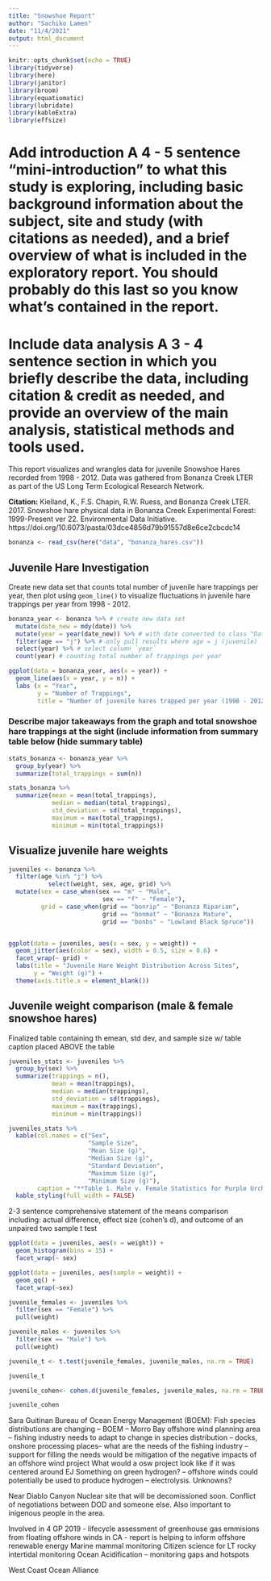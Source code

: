```yaml
---
title: "Snowshoe Report"
author: "Sachiko Lamen"
date: "11/4/2021"
output: html_document
---
```


```r
knitr::opts_chunk$set(echo = TRUE)
library(tidyverse)
library(here)
library(janitor)
library(broom)
library(equatiomatic)
library(lubridate)
library(kableExtra)
library(effsize)
```
# Add introduction A 4 - 5 sentence "mini-introduction" to what this study is exploring, including basic background information about the subject, site and study (with citations as needed), and a brief overview of what is included in the exploratory report. You should probably do this last so you know what’s contained in the report.

# Include data analysis A 3 - 4 sentence section in which you briefly describe the data, including citation & credit as needed, and provide an overview of the main analysis, statistical methods and tools used.

This report visualizes and wrangles data for juvenile Snowshoe Hares recorded from 1998 - 2012. Data was gathered from Bonanza Creek LTER as part of the US Long Term Ecological Research Network.

**Citation:** Kielland, K., F.S. Chapin, R.W. Ruess, and Bonanza Creek LTER. 2017. Snowshoe hare physical data in Bonanza Creek Experimental Forest: 1999-Present ver 22. Environmental Data Initiative. https://doi.org/10.6073/pasta/03dce4856d79b91557d8e6ce2cbcdc14

```r
bonanza <- read_csv(here("data", "bonanza_hares.csv"))
```

## Juvenile Hare Investigation
Create new data set that counts total number of juvenile hare trappings per year, then plot using `geom_line()` to visualize fluctuations in juvenile hare trappings per year from 1998 - 2012. 
```r
bonanza_year <- bonanza %>% # create new data set 
  mutate(date_new = mdy(date)) %>% 
  mutate(year = year(date_new)) %>% # with date converted to class "Date"
  filter(age == "j") %>% # only pull results where age = j (juvenile)
  select(year) %>% # select column `year`
  count(year) # counting total number of trappings per year

```

```r
ggplot(data = bonanza_year, aes(x = year)) +
  geom_line(aes(x = year, y = n)) +
  labs (x = "Year",
        y = "Number of Trappings",
        title = "Number of juvenile hares trapped per year (1998 - 2012)")
```
### Describe major takeaways from the graph and total snowshoe hare trappings at the sight (include information from summary table below (hide summary table)

```r
stats_bonanza <- bonanza_year %>%
  group_by(year) %>%
  summarize(total_trappings = sum(n))

stats_bonanza %>%
  summarize(mean = mean(total_trappings),
            median = median(total_trappings),
            std_deviation = sd(total_trappings),
            maximum = max(total_trappings),
            minimum = min(total_trappings))
```
## Visualize juvenile hare weights

```r
juveniles <- bonanza %>%
  filter(age %in% "j") %>%
           select(weight, sex, age, grid) %>%
  mutate(sex = case_when(sex == "m" ~ "Male",
                          sex == "f" ~ "Female"),
         grid = case_when(grid == "bonrip" ~ "Bonanza Riparian",
                          grid == "bonmat" ~ "Bonanza Mature",
                          grid == "bonbs" ~ "Lowland Black Spruce"))


ggplot(data = juveniles, aes(x = sex, y = weight)) +
  geom_jitter(aes(color = sex), width = 0.5, size = 0.6) +
  facet_wrap(~ grid) +
  labs(title = "Juvenile Hare Weight Distribution Across Sites",
       y = "Weight (g)") +
  theme(axis.title.x = element_blank())
```


## Juvenile weight comparison (male & female snowshoe hares)
Finalized table containing th emean, std dev, and sample size w/ table caption placed ABOVE the table 
```r

juveniles_stats <- juveniles %>%
  group_by(sex) %>%
  summarize(trappings = n(),
            mean = mean(trappings),
            median = median(trappings),
            std_deviation = sd(trappings),
            maximum = max(trappings),
            minimum = min(trappings))

juveniles_stats %>%
  kable(col.names = c("Sex",
                      "Sample Size",
                      "Mean Size (g)",
                      "Median Size (g)",
                      "Standard Deviation",
                      "Maximum Size (g)",
                      "Minimum Size (g)"),
        caption = "**Table 1. Male v. Female Statistics for Purple Urchins (Naples Reef, 2010).** Data was collected from Naples Reef (NAPL) for two treatments: CONTROL (n = 112) treatments left giant kelp intact, ANNUAL (n = 135) treatments removed giant kelp each winter. Urchin size was measured using diameter (cm)") %>%
  kable_styling(full_width = FALSE)

```

2-3 sentence comprehensive statement of the means comparison including: actual difference, effect size (cohen's d), and outcome of an unpaired two sample t test

```r
ggplot(data = juveniles, aes(x = weight)) +
  geom_histogram(bins = 15) +
  facet_wrap(~ sex)

ggplot(data = juveniles, aes(sample = weight)) +
  geom_qq() +
  facet_wrap(~sex)
```


```r
juvenile_females <- juveniles %>% 
  filter(sex == "Female") %>% 
  pull(weight)

juvenile_males <- juveniles %>%
  filter(sex == "Male") %>%
  pull(weight)

juvenile_t <- t.test(juvenile_females, juvenile_males, na.rm = TRUE)

juvenile_t

juvenile_cohen<- cohen.d(juvenile_females, juvenile_males, na.rm = TRUE)

juvenile_cohen
```







Sara Guitinan Bureau of Ocean Energy Management (BOEM): Fish species distributions are changing -- BOEM -- Morro Bay offshore wind planning area -- fishing industry needs to adapt to change in species distribution -- docks, onshore processing places-- what are the needs of the fishing industry -- support for filling the needs would be mitigation of the negative impacts of an offshore wind project
What would a osw project look like if it was centered around EJ
Something on green hydrogen? -- offshore winds could potentially be used to produce hydrogen -- electrolysis. Unknowns?

Near Diablo Canyon Nuclear site that will be decomissioned soon. Conflict of negotiations between DOD and someone else. Also important to inigenous people in the area. 

Involved in 4 GP
2019 - lifecycle assessment of greenhouse gas emmisions from floating offshore winds in CA
 - report is helping to inform offshore renewable energy
Marine mammal monitoring
Citizen science for LT rocky intertidal monitoring
Ocean Acidification -- monitoring gaps and hotspots

West Coast Ocean Alliance